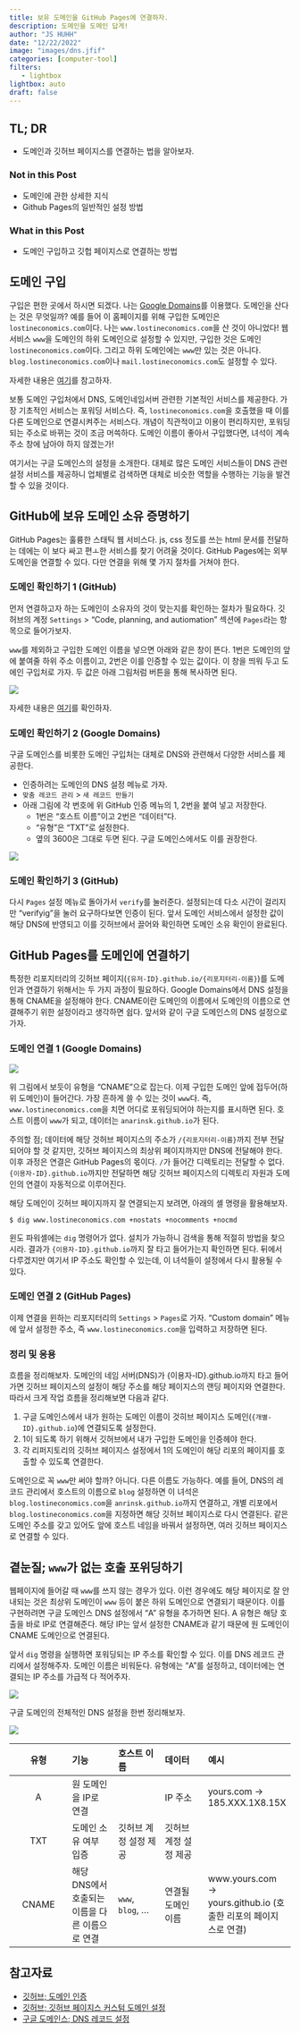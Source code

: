 ```yaml
---
title: 보유 도메인을 GitHub Pages에 연결하자. 
description: 도메인을 도메인 답게!
author: "JS HUHH"
date: "12/22/2022"
image: "images/dns.jfif"
categories: [computer-tool]
filters:
   - lightbox
lightbox: auto
draft: false
---
```


## TL; DR

- 도메인과 깃허브 페이지스를 연결하는 법을 알아보자.  

### Not in this Post 

- 도메인에 관한 상세한 지식
- Github Pages의 일반적인 설정 방법

### What in this Post 

- 도메인 구입하고 깃헙 페이지스로 연결하는 방법  

## 도메인 구입 

구입은 편한 곳에서 하시면 되겠다. 나는 [Google Domains](https://domains.google/)를 이용했다. 도메인을 산다는 것은 무엇일까? 예를 들어 이 홈페이지를 위해 구입한 도메인은 `lostineconomics.com`이다. 나는 `www.lostineconomics.com`을 산 것이 아니었다! 웹 서비스 `www`을 도메인의 하위 도메인으로 설정할 수 있지만, 구입한 것은 도메인 `lostineconomics.com`이다. 그리고 하위 도메인에는 `www`만 있는 것은 아니다. `blog.lostineconomics.com`이나 `mail.lostineconomics.com`도 설정할 수 있다. 

:::{.column-margin}
자세한 내용은 [여기](https://joonius.tistory.com/19)를 참고하자. 
:::

보통 도메인 구입처에서 DNS, 도메인네임서버 관련한 기본적인 서비스를 제공한다. 가장 기초적인 서비스는 포워딩 서비스다. 즉, `lostineconomics.com`을 호출했을 때 이를 다른 도메인으로 연결시켜주는 서비스다. 개념이 직관적이고 이용이 편리하지만, 포워딩되는 주소로 바뀌는 것이 조금 머쓱하다. 도메인 이름이 좋아서 구입했다면, 녀석이 계속 주소 창에 남아야 하지 않겠는가!  

:::{.column-margin}
여기서는 구글 도메인스의 설정을 소개한다. 대체로 많은 도메인 서비스들이 DNS 관련 설정 서비스를 제공하니 업체별로 검색하면 대체로 비슷한 역할을 수행하는 기능을 발견할 수 있을 것이다. 
:::

## GitHub에 보유 도메인 소유 증명하기 

GitHub Pages는 훌륭한 스태틱 웹 서비스다. js, css 정도를 쓰는 html 문서를 전달하는 데에는 이 보다 싸고 편ㅗ한 서비스를 찾기 어려울 것이다. GitHub Pages에는 외부 도메인을 연결할 수 있다. 다만 연결을 위해 몇 가지 절차를 거쳐야 한다. 

### 도메인 확인하기 1 (GitHub)

먼저 연결하고자 하는 도메인이 소유자의 것이 맞는지를 확인하는 절차가 필요하다. 깃허브의 계정 `Settings` > "Code, planning, and autiomation" 섹션에 `Pages`라는 항목으로 들어가보자. 

`www`를 제외하고 구입한 도메인 이름을 넣으면 아래와 같은 창이 뜬다. 1번은 도메인의 앞에 붙여줄 하위 주소 이름이고, 2번은 이를 인증할 수 있는 값이다. 이 창을 띄워 두고 도에인 구입처로 가자. 두 값은 아래 그림처럼 버튼을 통해 복사하면 된다.   

::: {layout="[[-20, 60, -20]]" layout-valign="bottom"}
![](images/verifying-domain-masked.png)
:::

자세한 내용은 [여기](https://docs.github.com/ko/pages/configuring-a-custom-domain-for-your-github-pages-site/verifying-your-custom-domain-for-github-pages)를 확인하자. 

### 도메인 확인하기 2 (Google Domains)

구글 도메인스를 비롯한 도메인 구입처는 대체로 DNS와 관련해서 다양한 서비스를 제공한다. 

- 인증하려는 도메인의 DNS 설정 메뉴로 가자. 
- `맞춤 레코드 관리` > `새 레코드 만들기`
- 아래 그림에 각 번호에 위 GitHub 인증 메뉴의 1, 2번을 붙여 넣고 저장한다. 
	- 1번은 "호스트 이름"이고 2번은 "데이터"다. 
	- "유형"은 "TXT"로 설정한다. 
	- 옆의 3600은 그대로 두면 된다. 구글 도메인스에서도 이를 권장한다. 

::: {layout="[[-20, 60, -20]]" layout-valign="bottom"}
![](images/position.png)
:::

### 도메인 확인하기 3 (GitHub)

다시 `Pages` 설정 메뉴로 돌아가서 `verify`를 눌러준다. 설정되는데 다소 시간이 걸리지만 "verifyig"을 눌러 요구하다보면 인증이 된다. 앞서 도메인 서비스에서 설정한 값이 해당 DNS에 반영되고 이를 깃허브에서 끌어와 확인하면 도메인 소유 확인이 완료된다. 

## GitHub Pages를 도메인에 연결하기 

특정한 리포지터리의 깃허브 페이지(`{유저-ID}.github.io/{리포지터리-이름}`)를 도메인과 연결하기 위해서는 두 가지 과정이 필요하다. Google Domains에서 DNS 설정을 통해 CNAME을 설정해야 한다. CNAME이란 도메인의 이름에서 도메인의 이름으로 연결해주기 위한 설정이라고 생각하면 쉽다. 앞서와 같이 구글 도메인스의 DNS 설정으로 가자. 

### 도메인 연결 1 (Google Domains)

::: {layout="[[-20, 60, -20]]" layout-valign="bottom"}
![](images/cname.png)
:::

위 그림에서 보듯이 유형을 "CNAME"으로 잡는다. 이제 구입한 도메인 앞에 접두어(하위 도메인)이 들어간다. 가장 흔하게 쓸 수 있는 것이 `www`다. 즉, `www.lostineconomics.com`을 치면 어디로 포워딩되어야 하는지를 표시하면 된다. 호스트 이름이 `www`가 되고, 데이터는 `anarinsk.github.io`가 된다. 

주의할 점; 데이터에 해당 것허브 페이지스의 주소가 `/{리포지터리-이름}`까지 전부 전달되어야 할 것 같지만, 깃허브 페이지스의 최상위 페이지까지만 DNS에 전달해야 한다. 이후 과정은 연결은 GitHub Pages의 몫이다. `/`가 들어간 디렉토리는 전달할 수 없다. `{이용자-ID}.github.io`까지만 전달하면 해당 깃허브 페이지스의 디렉토리 자원과 도메인의 연결이 자동적으로 이루어진다. 

해당 도메인이 깃허브 페이지까지 잘 연결되는지 보려면, 아래의 셸 명령을 활용해보자. 

```shell
$ dig www.lostineconomics.com +nostats +nocomments +nocmd
```

윈도 파워셸에는 `dig` 명령어가 없다. 설치가 가능하니 검색을 통해 적절히 방법을 찾으시라. 결과가 `{이용자-ID}.github.io`까지 잘 타고 들어가는지 확인하면 된다. 뒤에서 다루겠지만 여기서 IP 주소도 확인할 수 있는데, 이 녀석들이 설정에서 다시 활용될 수 있다. 

### 도메인 연결 2 (GitHub Pages)

이제 연결을 윈하는 리포지터리의 `Settings` > `Pages`로 가자. "Custom domain" 메뉴에 앞서 설정한 주소, 즉 `www.lostineconomics.com`을 입력하고 저장하면 된다. 

### 정리 및 응용 

흐름을 정리해보자. 도메인의 네임 서버(DNS)가 {이용자-ID}.github.io까지 타고 들어가면 깃허브 페이지스의 설정이 해당 주소를 해당 페이지스의 랜딩 페이지와 연결한다. 따라서 크게 작업 흐름을 정리해보면 다음과 같다. 

1. 구글 도메인스에서 내가 원하는 도메인 이름이 것히브 페이지스 도메인(`{개별-ID}.github.io`)에 연결되도록 설정한다. 
2. 1이 되도록 하기 위해서 깃허브에서 내가 구입한 도메인을 인증헤야 한다. 
3. 각 리퍼지토리의 깃허브 페이지스 설정에서 1의 도메인이 해당 리포의 페이지를 호출할 수 있도록 연결한다. 

도메인으로 꼭 `www`만 써야 할까? 아니다. 다른 이름도 가능하다. 예를 들어, DNS의 레코드 관리에서 호스트의 이름으로 `blog` 설정하면 이 녀석은 `blog.lostineconomics.com`을 `anrinsk.github.io`까지 연결하고, 개별 리포에서 `blog.lostineconomics.com`을 지정하면 해당 깃허브 페이지스로 다시 연결된다. 같은 도메인 주소를 갖고 있어도 앞에 호스트 네임을 바꿔서 설정하면, 여러 깃허브 페이지스로 연결할 수 있다. 

## 곁눈질; `www`가 없는 호출 포위딩하기 

웹페이지에 들어갈 때 `www`를 쓰지 않는 경우가 있다. 이런 경우에도 해당 페이지로 잘 안내되는 것은 최상위 도메인이 `www` 등이 붙은 하위 도메인으로 연결되기 때문이다. 이를 구현하려면 구글 도메인스 DNS 설정에서 "A" 유형을 추가하면 된다. 
A 유형은 해당 호출을 바로 IP로 연결해준다. 해당 IP는 앞서 설정한 CNAME과 같기 때문에 원 도메인이 CNAME 도메인으로 연결된다. 

앞서 `dig` 명령을 실행하면 포워딩되는 IP 주소를 확인할 수 있다. 이를 DNS 레코드 관리에서 설정해주자. 도메인 이름은 비워둔다. 유형에는 "A"를 설정하고, 데이터에는 연결되는 IP 주소를 가급적 다 적어주자.

::: {layout="[[-20, 60, -20]]" layout-valign="bottom"}
![](images/atype.png)
:::

구글 도메인의 전체적인 DNS 설정을 한번 정리해보자. 

::: {layout="[[-20, 60, -20]]" layout-valign="bottom"}
![](images/google-domains.png)
:::

|유형|기능|호스트 이름|데이터|예시| 
|:---:|:---|:---|:---|:---|
|A|원 도메인을 IP로 연결||IP 주소|yours.com &rarr; <br /> 185.XXX.1X8.15X|
|TXT|도메인 소유 여부 입증|깃허브 계정 설정 제공|깃허브 계정 설정 제공||
|CNAME|해당 DNS에서 호출되는 이름을 다른 이름으로 연결|`www`, `blog`, ...| 연결될 도메인 이름|www.yours.com &rarr; <br /> yours.github.io (호출한 리포의 페이지스로 연결)|

## 참고자료 

- [깃허브; 도메인 인증](https://docs.github.com/ko/pages/configuring-a-custom-domain-for-your-github-pages-site/verifying-your-custom-domain-for-github-pages)
- [깃허브; 깃허브 페이지스 커스텀 도메인 설정](https://docs.github.com/ko/pages/configuring-a-custom-domain-for-your-github-pages-site/about-custom-domains-and-github-pages)
- [구글 도메인스; DNS 레코드 설정](https://support.google.com/domains/answer/3290350)
